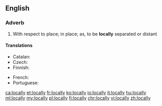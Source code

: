 ==English==

===Adverb===
{{en-adv}}

# With respect to place; in place; as, to be '''locally''' separated or distant

====Translations====
{{trans-top|with respect to place}}
* Catalan: {{t-|ca|localment}}
* Czech: {{t-|cs|lokálně}}
* Finnish: {{t+|fi|paikallisesti}}
{{trans-mid}}
* French: {{t+|fr|localement}}
* Portuguese: {{t-|pt|localmente}}
{{trans-bottom}}

[[ca:locally]]
[[et:locally]]
[[fr:locally]]
[[ko:locally]]
[[io:locally]]
[[it:locally]]
[[hu:locally]]
[[ml:locally]]
[[my:locally]]
[[pl:locally]]
[[fi:locally]]
[[chr:locally]]
[[vi:locally]]
[[zh:locally]]